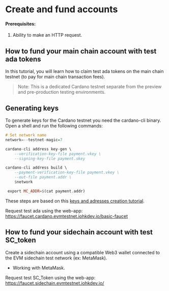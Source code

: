 #  Create and fund accounts

#### Prerequisites:

1. Ability to make an HTTP request.

## How to fund your main chain account with test ada tokens

In this tutorial, you will learn how to claim test ada tokens on the main chain testnet (to pay for main chain transaction fees).

> Note: This is a dedicated Cardano testnet separate from the preview and pre-production testing environments.

## Generating keys

To generate keys for the Cardano testnet you need the cardano-cli binary. Open a shell and run the following commands:

```haskell
# Set network name
network=--testnet-magic=7

cardano-cli address key-gen \
    --verification-key-file payment.vkey \
    --signing-key-file payment.skey

cardano-cli address build \
    --payment-verification-key-file payment.vkey \
    --out-file payment.addr \
    $network

 export MC_ADDR=$(cat payment.addr)
 ```

These steps are based on this [keys and adresses creation tutorial](https://github.com/input-output-hk/cardano-node/blob/master/doc/stake-pool-operations/3_keys_and_addresses.md).

Request test ada using the web-app: <https://faucet.cardano.evmtestnet.iohkdev.io/basic-faucet>

## How to fund your sidechain account with test SC_token

Create a sidechain account using a compatible Web3 wallet connected to the EVM sidechain test network (ex: MetaMask).

* Working with MetaMask.

Request test SC_Token using the web-app: <https://faucet.sidechain.evmtestnet.iohkdev.io/>